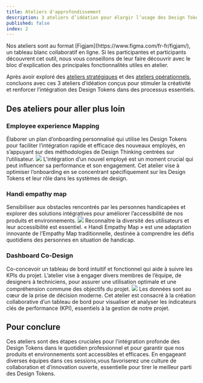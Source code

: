 ```yaml
---
title: Ateliers d'approfondissement
description: 3 ateliers d’idéation pour élargir l’usage des Design Tokens
published: false
index: 2
---
```


<Callout icon="💡" type="info">
  Nos ateliers sont au format [Figjam](https://www.figma.com/fr-fr/figjam/), un tableau blanc collaboratif en ligne.
  Si les participantes et participants découvrent cet outil, nous vous conseillons de leur faire découvrir avec le bloc d'explication des principales fonctionnalités utiles en atelier.
</Callout>

Après avoir exploré des [ateliers stratégiques](/workshops/strategic-workshops/) et des [ateliers opérationnels](/workshops/operational-workshops/), concluons avec ces 3 ateliers d’idéation conçus pour stimuler la créativité et renforcer l’intégration des Design Tokens dans des processus essentiels.

## Des ateliers pour aller plus loin

### Employee experience Mapping
Élaborer un plan d’onboarding personnalisé qui utilise les Design Tokens pour faciliter l’intégration rapide et efficace des nouveaux employés, en s’appuyant sur des méthodologies de Design Thinking centrées sur l’utilisateur.
![](/workshops/employee-experience-map.png)
L’intégration d’un nouvel employé est un moment crucial qui peut influencer sa performance et son engagement. Cet atelier vise à optimiser l’onboarding en se concentrant spécifiquement sur les Design Tokens et leur rôle dans les systèmes de design.  

### Handi empathy map
Sensibiliser aux obstacles rencontrés par les personnes handicapées et explorer des solutions intégratives pour améliorer l’accessibilité de nos produits et environnements.
![](/workshops/handi-empathy-map.png)
Reconnaître la diversité des utilisateurs et leur accessibilité est essentiel. « Handi Empathy Map » est une adaptation innovante de l’Empathy Map traditionnelle, destinée à comprendre les défis quotidiens des personnes en situation de handicap.  

### Dashboard Co-Design
Co-concevoir un tableau de bord intuitif et fonctionnel qui aide à suivre les KPIs du projet. L’atelier vise à engager divers membres de l’équipe, de designers à techniciens, pour assurer une utilisation optimale et une compréhension commune des objectifs du projet.
![](/workshops/dashboard-codesign.png)
Les données sont au cœur de la prise de décision moderne. Cet atelier est consacré à la création collaborative d’un tableau de bord pour visualiser et analyser les indicateurs clés de performance (KPI), essentiels à la gestion de notre projet.  

## Pour conclure

Ces ateliers sont des étapes cruciales pour l’intégration profonde des Design Tokens dans le quotidien professionnel et pour garantir que nos produits et environnements sont accessibles et efficaces. En engageant diverses équipes dans ces sessions,vous favoriserez une culture de collaboration et d’innovation ouverte, essentielle pour tirer le meilleur parti des Design Tokens.
